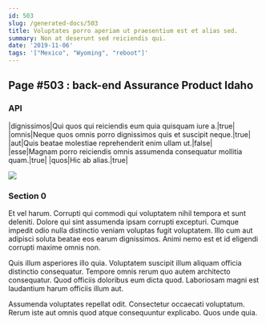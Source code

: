 ```yaml
---
id: 503
slug: /generated-docs/503
title: Voluptates porro aperiam ut praesentium est et alias sed.
summary: Non at deserunt sed reiciendis qui.
date: '2019-11-06'
tags: '["Mexico", "Wyoming", "reboot"]'
---
```

<Partial />

## Page #503 : back-end Assurance Product Idaho
### API

|dignissimos|Qui quos qui reiciendis eum quia quisquam iure a.|true|
|omnis|Neque quos omnis porro dignissimos quis et suscipit neque.|true|
|aut|Quis beatae molestiae reprehenderit enim ullam ut.|false|
|esse|Magnam porro reiciendis omnis assumenda consequatur mollitia quam.|true|
|quos|Hic ab alias.|true|


![](/assets/cats-5.jpg)

### Section 0
Et vel harum. Corrupti qui commodi qui voluptatem nihil tempora et sunt deleniti. Dolore qui sint assumenda ipsam corrupti excepturi. Cumque impedit odio nulla distinctio veniam voluptas fugit voluptatem. Illo cum aut adipisci soluta beatae eos earum dignissimos. Animi nemo est et id eligendi corrupti maxime omnis non.
 Quis illum asperiores illo quia. Voluptatem suscipit illum aliquam officia distinctio consequatur. Tempore omnis rerum quo autem architecto consequatur. Quod officiis doloribus eum dicta quod. Laboriosam magni est laudantium harum officiis illum aut.
 Assumenda voluptates repellat odit. Consectetur occaecati voluptatum. Rerum iste aut omnis quod atque consequuntur explicabo. Quos unde quia.
